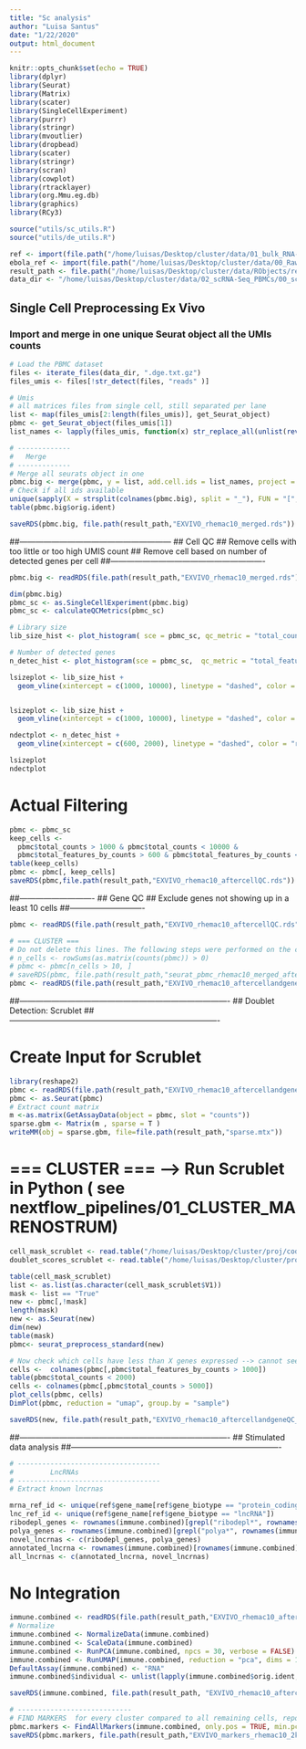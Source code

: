 ```yaml
---
title: "Sc analysis"
author: "Luisa Santus"
date: "1/22/2020"
output: html_document
---
```


```r
knitr::opts_chunk$set(echo = TRUE)
library(dplyr)
library(Seurat)
library(Matrix)
library(scater)
library(SingleCellExperiment)
library(purrr)
library(stringr)
library(mvoutlier)
library(dropbead)
library(scater)
library(stringr)
library(scran)
library(cowplot)
library(rtracklayer)
library(org.Mmu.eg.db)
library(graphics)
library(RCy3)

source("utils/sc_utils.R")
source("utils/de_utils.R")

ref <- import(file.path("/home/luisas/Desktop/cluster/data/01_bulk_RNA-Seq_lncRNAs_annotation/03_novel_lncRNAs_list/"))
ebola_ref <- import(file.path("/home/luisas/Desktop/cluster/data/00_RawData/pardis_shared_data/sabeti-txnomics/shared-resources/HISAT2/EBOV-Kikwit/KU182905.1.gtf"))
result_path <- file.path("/home/luisas/Desktop/cluster/data/RObjects/results")
data_dir <- "/home/luisas/Desktop/cluster/data/02_scRNA-Seq_PBMCs/00_scRNA-Seq_exVivo_rhemac10/04_DigitalExpressionMatrix"

```

## Single Cell Preprocessing Ex Vivo 

### Import and merge in one unique Seurat object all the UMIs counts
```r
# Load the PBMC dataset
files <- iterate_files(data_dir, ".dge.txt.gz")
files_umis <- files[!str_detect(files, "reads" )]

# Umis 
# all matrices files from single cell, still separated per lane
list <- map(files_umis[2:length(files_umis)], get_Seurat_object)
pbmc <- get_Seurat_object(files_umis[1])
list_names <- lapply(files_umis, function(x) str_replace_all(unlist(rev(unlist(str_split(x, pattern= "/"))[-1])[[1]]), "_", "-"))

# -------------
#   Merge
# -------------
# Merge all seurats object in one 
pbmc.big <- merge(pbmc, y = list, add.cell.ids = list_names, project = "PBMCbig")
# Check if all ids available
unique(sapply(X = strsplit(colnames(pbmc.big), split = "_"), FUN = "[", 1))
table(pbmc.big$orig.ident)

saveRDS(pbmc.big, file.path(result_path,"EXVIVO_rhemac10_merged.rds"))
```
##---------------------------------------------------------
##                           Cell QC 
##  Remove cells with too little or too high UMIS count 
##  Remove cell based on number of detected genes per cell
##----------------------------------------------------------
```r
pbmc.big <- readRDS(file.path(result_path,"EXVIVO_rhemac10_merged.rds"))

dim(pbmc.big)
pbmc_sc <- as.SingleCellExperiment(pbmc.big)
pbmc_sc <- calculateQCMetrics(pbmc_sc)

# Library size
lib_size_hist <- plot_histogram( sce = pbmc_sc, qc_metric = "total_counts", title = "Library Size (total UMI)", log_scale = FALSE)

# Number of detected genes
n_detec_hist <- plot_histogram(sce = pbmc_sc,  qc_metric = "total_features_by_counts",title = "Number of detected genes", log_scale = FALSE)

lsizeplot <- lib_size_hist +
  geom_vline(xintercept = c(1000, 10000), linetype = "dashed", color = "red")+ xlim(0,20000)


lsizeplot <- lib_size_hist +
  geom_vline(xintercept = c(1000, 10000), linetype = "dashed", color = "red") + xlim(0,2000)

ndectplot <- n_detec_hist +
  geom_vline(xintercept = c(600, 2000), linetype = "dashed", color = "red")

lsizeplot
ndectplot
```

# Actual Filtering 

```r
pbmc <- pbmc_sc
keep_cells <-
  pbmc$total_counts > 1000 & pbmc$total_counts < 10000 &
  pbmc$total_features_by_counts > 600 & pbmc$total_features_by_counts < 2000 
table(keep_cells)
pbmc <- pbmc[, keep_cells]
saveRDS(pbmc,file.path(result_path,"EXVIVO_rhemac10_aftercellQC.rds"))
```


##----------------------------
##           Gene QC 
##  Exclude genes not showing up in a least 10 cells
##----------------------------  

```r
pbmc <- readRDS(file.path(result_path,"EXVIVO_rhemac10_aftercellQC.rds"))

# === CLUSTER === 
# Do not delete this lines. The following steps were performed on the cluster for memory issues.
# n_cells <- rowSums(as.matrix(counts(pbmc)) > 0)
# pbmc <- pbmc[n_cells > 10, ]
# saveRDS(pbmc, file.path(result_path,"seurat_pbmc_rhemac10_merged_aftercellandgeneqc.rds")
pbmc <- readRDS(file.path(result_path,"EXVIVO_rhemac10_aftercellandgeneQC.rds"))

```

##-------------------------------------------------------------------------------
##    Doublet Detection: Scrublet 
##-------------------------------------------------------------------------------

# Create Input for Scrublet 
```r
library(reshape2)
pbmc <- readRDS(file.path(result_path,"EXVIVO_rhemac10_aftercellandgeneQC.rds"))
pbmc <- as.Seurat(pbmc)
# Extract count matrix
m <-as.matrix(GetAssayData(object = pbmc, slot = "counts"))
sparse.gbm <- Matrix(m , sparse = T )
writeMM(obj = sparse.gbm, file=file.path(result_path,"sparse.mtx"))
```

# === CLUSTER ===  --> Run Scrublet in Python ( see nextflow_pipelines/01_CLUSTER_MARENOSTRUM)

```r
cell_mask_scrublet <- read.table("/home/luisas/Desktop/cluster/proj/code/ebola/src/scripts/Analysis/results/predicted_doublet_mask_rhemac10.txt")
doublet_scores_scrublet <- read.table("/home/luisas/Desktop/cluster/proj/code/ebola/src/scripts/Analysis/results/predicted_doublet_scores_rhemac10.txt")

table(cell_mask_scrublet)
list <- as.list(as.character(cell_mask_scrublet$V1))
mask <- list == "True"
new <- pbmc[,!mask]
length(mask)
new <- as.Seurat(new)
dim(new)
table(mask)
pbmc<- seurat_preprocess_standard(new)

# Now check which cells have less than X genes expressed --> cannot see anything special :/
cells <-  colnames(pbmc[,pbmc$total_features_by_counts > 1000])
table(pbmc$total_counts < 2000)
cells <- colnames(pbmc[,pbmc$total_counts > 5000])
plot_cells(pbmc, cells)
DimPlot(pbmc, reduction = "umap", group.by = "sample")

saveRDS(new, file.path(result_path,"EXVIVO_rhemac10_aftercellandgeneQC_afterScrublet.rds"))
```

##-------------------------------------------------------------------------------
##                         Stimulated data analysis 
##-------------------------------------------------------------------------------
```r
# -----------------------------------
#         LncRNAs
# -----------------------------------
# Extract known lncrnas 

mrna_ref_id <- unique(ref$gene_name[ref$gene_biotype == "protein_coding"])
lnc_ref_id <- unique(ref$gene_name[ref$gene_biotype == "lncRNA"])
ribodepl_genes <- rownames(immune.combined)[grepl("ribodepl*", rownames(immune.combined))]
polya_genes <- rownames(immune.combined)[grepl("polya*", rownames(immune.combined))]
novel_lncrnas <- c(ribodepl_genes, polya_genes)
annotated_lncrna <- rownames(immune.combined)[rownames(immune.combined) %in% str_replace_all(lnc_ref_id, "_" , "-")]
all_lncrnas <- c(annotated_lncrna, novel_lncrnas)
```


# No Integration 


```r
immune.combined <- readRDS(file.path(result_path,"EXVIVO_rhemac10_aftercellandgeneQC_afterScrublet.rds"))
# Normalize 
immune.combined <- NormalizeData(immune.combined)
immune.combined <- ScaleData(immune.combined)
immune.combined <- RunPCA(immune.combined, npcs = 30, verbose = FALSE)
immune.combined <- RunUMAP(immune.combined, reduction = "pca", dims = 1:20)
DefaultAssay(immune.combined) <- "RNA"
immune.combined$individual <- unlist(lapply(immune.combined$orig.ident, function(x) paste(unlist(str_split(x, "-")[[1]][1]))))

saveRDS(immune.combined, file.path(result_path, "EXVIVO_rhemac10_aftercellandgeneQC_afterScrublet_dimred.rds"))

# ----------------------------
# FIND MARKERS  for every cluster compared to all remaining cells, report only the positive ones
pbmc.markers <- FindAllMarkers(immune.combined, only.pos = TRUE, min.pct = 0.25, logfc.threshold = 0.25)
saveRDS(pbmc.markers, file.path(result_path,"EXVIVO_markers_rhemac10_2k.rds"))

```


